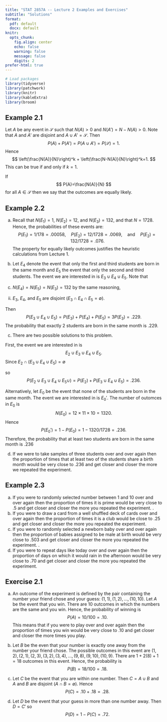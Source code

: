 ```yaml
---
title: "STAT 2857A -- Lecture 2 Examples and Exercises"
subtitle: "Solutions"
format: 
  pdf: default
  docx: default
knitr: 
  opts_chunk:
    fig.align: center
    echo: false
    warning: false
    message: false
    digits: 2
prefer-html: true
---
```


```r
# Load packages
library(tidyverse)
library(patchwork)
library(knitr)
library(kableExtra)
library(broom)
```

## Example 2.1

Let $A$ be any event in $\mathcal{S}$ such that $N(A)>0$ and $N(A')=N-N(A)>0$. Note that $A$ and $A'$ are disjoint and $A \cup A'= \mathcal{S}$. Then
$$
P(A) + P(A')=P(A\cup A')=P(\mathcal{S})=1.
$$
Hence
$$
\left(\frac{N(A)}{N}\right)^k + \left(\frac{N-N(A)}{N}\right)^k=1.
$$
This can be true if and only if $k=1$. 

If
$$
    P(A)=\frac{N(A)}{N}
$$
for all $A \in \mathcal{S}$ then we say that the outcomes are equally likely. 

## Example 2.2

a) Recall that $N(E_1)=1$, $N(E_2)=12$, and $N(E_3)=132$, and that $N=1728$. Hence, the probabilities of these events are:
$$
P(E_1)=1/178=.00058, \quad P(E_2)=12/1728=.0069, \quad \mathrm{and} \quad P(E_2)=132/1728=.076.
$$
The property for equally likely outcomes justifies the heuristic calculations from Lecture 1.

b) Let $E_4$ denote the event that only the first and third students are born in the same month and $E_5$ the event that only the second and third students. The event we are interested in is $E_3 \cup E_4 \cup E_5$. Note that

  i) $N(E_4)=N(E_5)=N(E_3)=132$ by the same reasoning,
  ii) $E_3$, $E_4$, and $E_5$ are disjoint ($E_3 \cap E_4 \cap E_5 = \emptyset$). 
  
Then
$$
P(E_3 \cup E_4 \cup E_5)=P(E_3) + P(E_4) + P(E_5)=3P(E_3)=.229.
$$
The probability that exactly 2 students are born in the same month is .229.

c) There are two possible solutions to this problem. 

First, the event we are interested in is
$$
E_2 \cup E_3 \cup E_4 \cup E_5.
$$
Since $E_2 \cap (E_3 \cup E_4 \cup E_5) = \emptyset$

so
$$
P(E_2 \cup E_3 \cup E_4 \cup E_5 \cup )=P(E_2) + P(E_3 \cup E_4 \cup E_5) =.236.
$$

Alternatively, let $E_0$ be the event that none of the students are born in the same month. The event we are interested in is $E_0'$. The number of outomces in $E_0$ is
$$
N(E_0)=12 \times 11 \times 10=1320.
$$
Hence
$$
P(E_0')=1-P(E_0)=1-1320/1728=.236.
$$
Therefore, the probability that at least two students are born in the same month is .236

d) If we were to take samples of three students over and over again then the proportion of times that at least two of the students share a birth month would be very close to .236 and get closer and closer the more we repeated the experiment. 
  
## Example 2.3
a) If you were to randomly selected number between 1 and 10 over and over again then the proportion of times it is prime would be very close to $.5$ and get closer and closer the more you repeated the experiment. .
b) If you were to draw a card from a well shuffled deck of cards over and over again then the proportion of times it is a club would be close to $.25$ and get closer and closer the more you repeated the experiment. 
c) If you were to randomly selected a newborn baby over and over again then the proportion of babies assigned to be male at birth would be very close to $.503$ and get closer and closer the more you repeated the experiment. . 
d) If you were to repeat days like today over and over again then the proportion of days on which it would rain in the afternoon would be very close to $.70$ and get closer and closer the more you repeated the experiment.

## Exercise 2.1

a) An outcome of the experiment is defined by the pair containing the number your friend chose and your guess: $(1,1),(1,2),\ldots,(10,10)$. Let $A$ be the event that you win. There are 10 outcomes in which the numbers are the same and you win. Hence, the probability of winning is
$$
P(A)=10/100=.10.
$$
This means that if you were to play over and over again then the proportion of times you win would be very close to .10 and get closer and closer the more times you play.

b) Let $B$ be the even that your number is exactly one away from the number your friend chose. The possible outcomes in this event are $(1,2),(2,1),(2,3),(3,2),(3,4),\ldots,(9,8),(9,10),(10,9)$. There are $1 + 2(8) + 1=18$ outcomes in this event. Hence, the probability is
$$
P(B)=18/100=.18. 
$$

c) Let $C$ be the event that you are within one number. Then $C=A \cup B$ and $A$ and $B$ are disjoint ($A \cap B=\emptyset$). Hence
$$
P(C)=.10 + .18 = .28.
$$

d) Let $D$ be the event that your guess in more than one number away. Then $D=C'$ so
$$
P(D)=1-P(C)=.72.
$$
